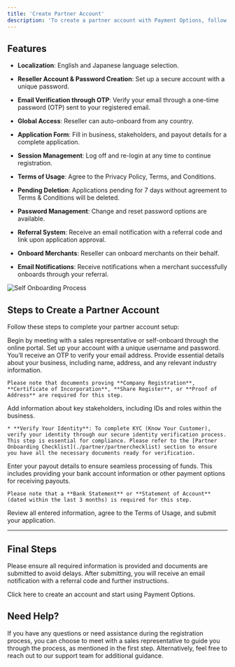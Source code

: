 ```yaml
---
title: 'Create Partner Account'
description: 'To create a partner account with Payment Options, follow these steps to ensure a smooth onboarding experience. As a partner, you will be able to manage your account, onboard merchants on your behalf, and more. Refer to the checklist below to ensure all necessary details are provided during the onboarding process'
---
```


## **Features**

* **Localization**: English and Japanese language selection.

* **Reseller Account & Password Creation**: Set up a secure account with a unique password.

* **Email Verification through OTP**: Verify your email through a one-time password (OTP) sent to your registered email.

* **Global Access**: Reseller can auto-onboard from any country.

* **Application Form**: Fill in business, stakeholders, and payout details for a complete application.

* **Session Management**: Log off and re-login at any time to continue registration.

* **Terms of Usage**: Agree to the Privacy Policy, Terms, and Conditions.

* **Pending Deletion**: Applications pending for 7 days without agreement to Terms & Conditions will be deleted.

* **Password Management**: Change and reset password options are available.

* **Referral System**: Receive an email notification with a referral code and link upon application approval.

* **Onboard Merchants**: Reseller can onboard merchants on their behalf.

* **Email Notifications**: Receive notifications when a merchant successfully onboards through your referral.

![Self Onboarding Process](/images/flows-createPAccount.svg)

## **Steps to Create a Partner Account**

Follow these steps to complete your partner account setup:

<Steps>
  <Step title="Partner Meeting with Sales Representative or Self-Onboarding">
    Begin by meeting with a sales representative or self-onboard through the online portal.
  </Step>

  <Step title="Create Your Partner Account">
    Set up your account with a unique username and password. You’ll receive an OTP to verify your email address.
  </Step>

  <Step title="About Your Business">
    Provide essential details about your business, including name, address, and any relevant industry information.

    Please note that documents proving **Company Registration**, **Certificate of Incorporation**, **Share Register**, or **Proof of Address** are required for this step.
  </Step>

  <Step title="About Your Stakeholders">
    Add information about key stakeholders, including IDs and roles within the business.

    * **Verify Your Identity**: To complete KYC (Know Your Customer), verify your identity through our secure identity verification process. This step is essential for compliance. Please refer to the [Partner Onboarding Checklist](./partner/partnerchecklist) section to ensure you have all the necessary documents ready for verification.
  </Step>

  <Step title="Payout Details">
    Enter your payout details to ensure seamless processing of funds. This includes providing your bank account information or other payment options for receiving payouts.

    Please note that a **Bank Statement** or **Statement of Account** (dated within the last 3 months) is required for this step.
  </Step>

  <Step title="Final Step">
    Review all entered information, agree to the Terms of Usage, and submit your application.
  </Step>
</Steps>

***

## **Final Steps**

Please ensure all required information is provided and documents are submitted to avoid delays. After submitting, you will receive an email notification with a referral code and further instructions.

<Card title="Create an Account" icon="rocket" href="https://me.paymentoptions.com/onboarding/choose-account">
  Click here to create an account and start using Payment Options.
</Card>

## **Need Help?**

If you have any questions or need assistance during the registration process, you can choose to meet with a sales representative to guide you through the process, as mentioned in the first step. Alternatively, feel free to reach out to our support team for additional guidance.